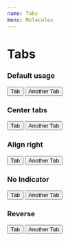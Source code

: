 ```yaml
---
name: Tabs
menu: Molecules
---
```



# Tabs
<Props of={SimpleTabs} />

### Default usage
<Playground>
  <Tabs>
    <Button>Tab</Button>
    <Button>Another Tab</Button>
  </Tabs>
</Playground>

### Center tabs
<Playground>
  <Tabs color="primary" center>
    <Button>Tab</Button>
    <Button>Another Tab</Button>
  </Tabs>
</Playground>

### Align right
<Playground>
  <Tabs color="secondary" right>
    <Button>Tab</Button>
    <Button>Another Tab</Button>
  </Tabs>
</Playground>

### No Indicator
<Playground>
  <Tabs color="secondary" noIndicator>
    <Button>Tab</Button>
    <Button>Another Tab</Button>
  </Tabs>
</Playground>

### Reverse
<Playground>
  <Tabs color="secondary" reverse right>
    <Button>Tab</Button>
    <Button>Another Tab</Button>
  </Tabs>
</Playground>